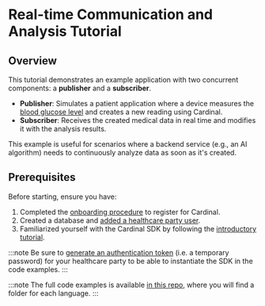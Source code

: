 # Real-time Communication and Analysis Tutorial

## Overview

This tutorial demonstrates an example application with two concurrent components: a **publisher** and a **subscriber**.

- **Publisher**: Simulates a patient application where a device measures the [blood glucose level](https://en.wikipedia.org/wiki/Blood_sugar_level) and creates a new reading using Cardinal.
- **Subscriber**: Receives the created medical data in real time and modifies it with the analysis results.

This example is useful for scenarios where a backend service (e.g., an AI algorithm) needs to continuously analyze data 
as soon as it's created.

## Prerequisites

Before starting, ensure you have:

1. Completed the [onboarding procedure](/cockpit/how-to/how-to-create-your-account) to register for Cardinal.
2. Created a database and [added a healthcare party user](/cockpit/how-to/how-to-manage-hcp).
3. Familiarized yourself with the Cardinal SDK by following the [introductory tutorial](/tutorial/basic/sdk-basic-tutorial).

:::note
Be sure to [generate an authentication token](/cockpit/how-to/how-to-manage-hcp#generating-an-authentication-token) (i.e.
a temporary password) for your healthcare party to be able to instantiate the SDK in the code examples.
:::

:::note
The full code examples is available [in this repo](https://github.com/icure/cardinal-real-time-analysis-tutorial), 
where you will find a folder for each language.
:::